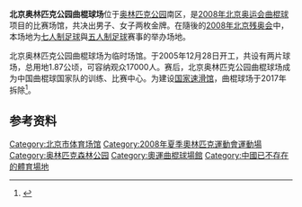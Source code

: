 {{Coord|40.016817|116.376532|type:landmark_region:CN-11_source:GoogleMaps|display=title}}
'''北京奥林匹克公园曲棍球场'''位于[[奥林匹克公园_(北京)|奥林匹克公园]]南区，是[[2008年夏季奧林匹克運動會|2008年北京奥运会]][[2008年夏季奧林匹克運動會曲棍球比賽|曲棍球]]项目的比赛场馆，共决出男子、女子两枚金牌。在隨後的[[2008年夏季殘奧會|2008年北京残奥会]]中，本场地为[[7人制（腦癱）足球|七人制足球]]與[[5人制（盲人）足球|五人制足球]]赛事的举办场地。

北京奥林匹克公园曲棍球场为临时场馆。于2005年12月28日开工，共设有两片球场，总用地1.87公顷，可容纳观众17000人。赛后，北京奥林匹克公园曲棍球场成为中国曲棍球国家队的训练、比赛中心。为建设[[国家速滑馆|国家速滑馆]]，曲棍球场于2017年拆除<ref>{{cite web|url=http://www.bjzdb.gov.cn/jsxx/t1102645.htm|title=本市加快推进国家速滑馆项目地上物拆除工作|publisher=北京市重大项目建设指挥部办公室|date=2017-04-17|accessdate=2017-04-17|archive-url=https://web.archive.org/web/20170418082005/http://www.bjzdb.gov.cn/jsxx/t1102645.htm|archive-date=2017-04-18|dead-url=yes}}</ref>。

== 参考资料 ==
{{reflist}}

{{2008年夏季奧林匹克運動會比賽場館}}

[[Category:北京市体育场馆|Category:北京市体育场馆]]
[[Category:2008年夏季奧林匹克運動會運動場|Category:2008年夏季奧林匹克運動會運動場]]
[[Category:奥林匹克森林公园|Category:奥林匹克森林公园]]
[[Category:奧運曲棍球場館|Category:奧運曲棍球場館]]
[[Category:中國已不存在的體育場地|Category:中國已不存在的體育場地]]
{{beijing-stub}}
{{Gymnasium-stub}}
